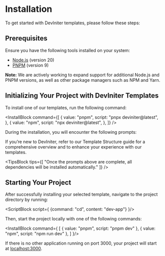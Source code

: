 
# Installation

To get started with DevIniter templates, please follow these steps:

## Prerequisites

Ensure you have the following tools installed on your system:

- [Node.js](https://nodejs.org/) (version 20)
- [PNPM](https://pnpm.io/) (version 9)

<strong>Note:</strong> We are actively working to expand support for additional Node.js and PNPM versions, as well as other package managers such as NPM and Yarn.

## Initializing Your Project with DevIniter Templates

To install one of our templates, run the following command:

<InstallBlock command={[
    {
      value: "pnpm",
      script: "pnpx deviniter@latest",
    },
    {
      value: "npm",
      script: "npx deviniter@latest",
    },
  ]} />

During the installation, you will encounter the following prompts:

<QuestionBlock />

If you’re new to DevIniter, refer to our <Link className="text-primary underline decoration-solid font-semibold" href="/docs/template_structure">Template Structure</Link> guide for a comprehensive overview and to enhance your experience with our templates.

<TipsBlock tips={[
    "Once the prompts above are complete, all dependencies will be installed automatically."
]} />

## Starting Your Project

After successfully installing your selected template, navigate to the project directory by running:

<ScriptBlock script={
    {command: "cd",
    content: "dev-app"}
}/>

Then, start the project locally with one of the following commands:

<InstallBlock command={
    [
        {
            value: "pnpm",
            script: "pnpm dev"
        },
        {
            value: "npm",
            script: "npm run dev"
        },
    ]
}/>

If there is no other application running on port 3000, your project will start at [localhost:3000](http://localhost:3000/).
